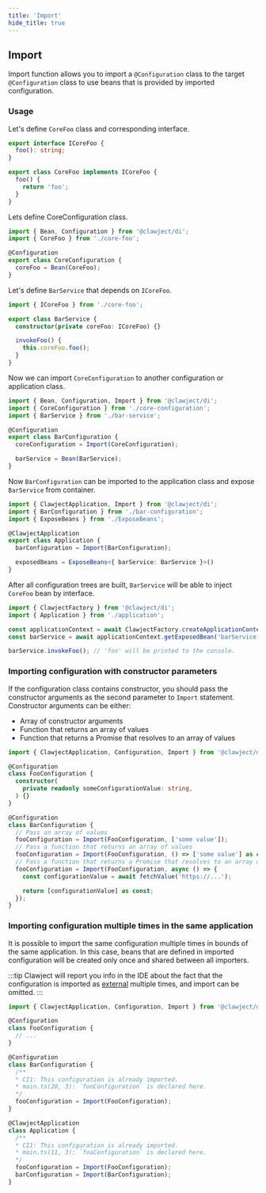```yaml
---
title: 'Import'
hide_title: true
---
```


## Import

Import function allows you to import a `@Configuration` class to the target `@Configuration` class to use beans that is provided by imported configuration.

### Usage

Let's define `CoreFoo` class and corresponding interface.

```ts title="core-foo.ts"
export interface ICoreFoo {
  foo(): string;
}

export class CoreFoo implements ICoreFoo {
  foo() {
    return 'foo';
  }
}
```

Lets define CoreConfiguration class.

```ts title="core-configuration.ts"
import { Bean, Configuration } from '@clawject/di';
import { CoreFoo } from './core-foo';

@Configuration
export class CoreConfiguration {
  coreFoo = Bean(CoreFoo);
}
```

Let's define `BarService` that depends on `ICoreFoo`.

```ts title="bar-service.ts"
import { ICoreFoo } from './core-foo';

export class BarService {
  constructor(private coreFoo: ICoreFoo) {}

  invokeFoo() {
    this.coreFoo.foo();
  }
}
```

Now we can import `CoreConfiguration` to another configuration or application class.

```ts title="bar-configuration.ts"
import { Bean, Configuration, Import } from '@clawject/di';
import { CoreConfiguration } from './core-configuration';
import { BarService } from './bar-service';

@Configuration
export class BarConfiguration {
  coreConfiguration = Import(CoreConfiguration);

  barService = Bean(BarService);
}
```

Now `BarConfiguration` can be imported to the application class and expose `BarService` from container.

```ts title="application.ts"
import { ClawjectApplication, Import } from '@clawject/di';
import { BarConfiguration } from './bar-configuration';
import { ExposeBeans } from './ExposeBeans';

@ClawjectApplication
export class Application {
  barConfiguration = Import(BarConfiguration);

  exposedBeans = ExposeBeans<{ barService: BarService }>()
}
```

After all configuration trees are built, `BarService` will be able to inject `CoreFoo` bean by interface.

```ts title="main.ts"
import { ClawjectFactory } from '@clawject/di';
import { Application } from './application';

const applicationContext = await ClawjectFactory.createApplicationContext(Application);
const barService = await applicationContext.getExposedBean('barService');

barService.invokeFoo(); // 'foo' will be printed to the console.
```

### Importing configuration with constructor parameters

If the configuration class contains constructor, you should pass the constructor arguments as the second parameter to `Import` statement.
Constructor arguments can be either:
- Array of constructor arguments
- Function that returns an array of values
- Function that returns a Promise that resolves to an array of values

```ts
import { ClawjectApplication, Configuration, Import } from '@clawject/di';

@Configuration
class FooConfiguration {
  constructor(
    private readonly someConfigurationValue: string,
  ) {}
}

@Configuration
class BarConfiguration {
  // Pass an array of values
  fooConfiguration = Import(FooConfiguration, ['some value']);
  // Pass a function that returns an array of values
  fooConfiguration = Import(FooConfiguration, () => ['some value'] as const);
  // Pass a function that returns a Promise that resolves to an array of values
  fooConfiguration = Import(FooConfiguration, async () => {
    const configurationValue = await fetchValue('https://...');

    return [configurationValue] as const;
  });
}
```

### Importing configuration multiple times in the same application

It is possible to import the same configuration multiple times in bounds of the same application.
In this case, beans that are defined in imported configuration will be created only once and shared between all importers.

:::tip
Clawject will report you info in the IDE about the fact that the configuration is imported as [external](/docs/fundamentals/internal-external#external) multiple times, and import can be omitted.
:::

```ts title="main.ts" showLineNumbers
import { ClawjectApplication, Configuration, Import } from '@clawject/di';

@Configuration
class FooConfiguration {
  // ...
}

@Configuration
class BarConfiguration {
  /**
  * CI1: This configuration is already imported.
  * main.ts(20, 3): `fooConfiguration` is declared here.
  */
  fooConfiguration = Import(FooConfiguration);
}

@ClawjectApplication
class Application {
  /**
  * CI1: This configuration is already imported.
  * main.ts(11, 3): `fooConfiguration` is declared here.
  */
  fooConfiguration = Import(FooConfiguration);
  barConfiguration = Import(BarConfiguration);
}

```
